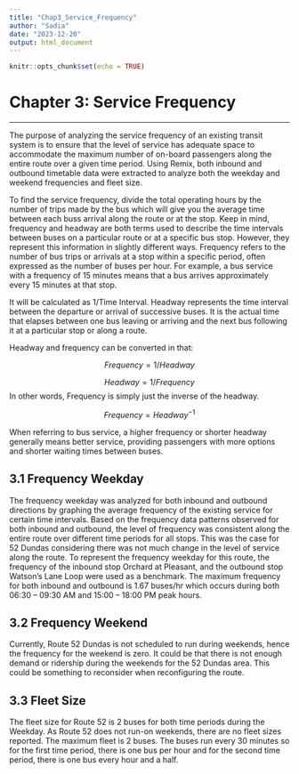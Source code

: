 ```yaml
---
title: "Chap3_Service_Frequency"
author: "Sadia"
date: "2023-12-20"
output: html_document
---
```


```r
knitr::opts_chunk$set(echo = TRUE)
```

# Chapter 3: Service Frequency
___
The purpose of analyzing the service frequency of an existing transit system is to ensure that the level of service has adequate space to accommodate the maximum number of on-board passengers along the entire route over a given time period. Using Remix, both inbound and outbound timetable data were extracted to analyze both the weekday and weekend frequencies and fleet size. 

To find the service frequency, divide the total operating hours by the number of trips made by the bus which will give you the average time between each buss arrival along the route or at the stop. Keep in mind, frequency and headway are both terms used to describe the time intervals between buses on a particular route or at a specific bus stop. However, they represent this information in slightly different ways. Frequency refers to the number of bus trips or arrivals at a stop within a specific period, often expressed as the number of buses per hour. For example, a bus service with a frequency of 15 minutes means that a bus arrives approximately every 15 minutes at that stop. 

It will be calculated as 1/Time Interval. Headway represents the time interval between the departure or arrival of successive buses. It is the actual time that elapses between one bus leaving or arriving and the next bus following it at a particular stop or along a route.

Headway and frequency can be converted in that:


$$
Frequency = 1/Headway
$$

$$
Headway = 1/Frequency
$$
In other words, Frequency is simply just the inverse of the headway.

$$ Frequency = Headway^{-1} $$

When referring to bus service, a higher frequency or shorter headway generally means better service, providing passengers with more options and shorter waiting times between buses.

## 3.1 Frequency Weekday
The frequency weekday was analyzed for both inbound and outbound directions by graphing the average frequency of the existing service for certain time intervals. Based on the frequency data patterns observed for both inbound and outbound, the level of frequency was consistent along the entire route over different time periods for all stops. This was the case for 52 Dundas considering there was not much change in the level of service along the route. To represent the frequency weekday for this route, the frequency of the inbound stop Orchard at Pleasant, and the outbound stop Watson’s Lane Loop were used as a benchmark. The maximum frequency for both inbound and outbound is 1.67 buses/hr which occurs during both 06:30 – 09:30 AM and 15:00 – 18:00 PM peak hours.

## 3.2 Frequency Weekend
Currently, Route 52 Dundas is not scheduled to run during weekends, hence the frequency for the weekend is zero. It could be that there is not enough demand or ridership during the weekends for the 52 Dundas area. This could be something to reconsider when reconfiguring the route.

## 3.3 Fleet Size
The fleet size for Route 52 is 2 buses for both time periods during the Weekday. As Route 52 does not run-on weekends, there are no fleet sizes reported. The maximum fleet is 2 buses. The buses run every 30 minutes so for the first time period, there is one bus per hour and for the second time period, there is one bus every hour and a half.



